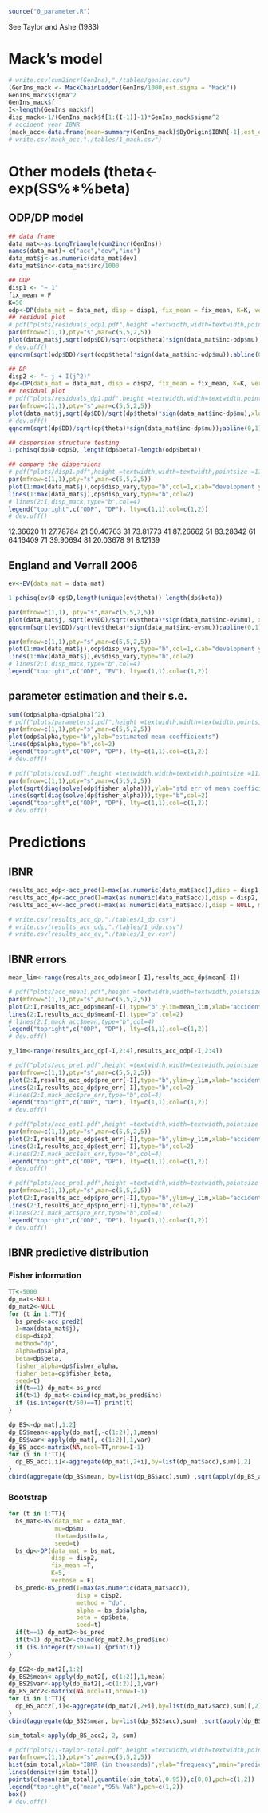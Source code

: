 
```r
source("0_parameter.R")
```

See Taylor and Ashe (1983)

# Mack's model

```r
# write.csv(cum2incr(GenIns),"./tables/genins.csv")
(GenIns_mack <- MackChainLadder(GenIns/1000,est.sigma = "Mack"))
GenIns_mack$sigma^2
GenIns_mack$f
I<-length(GenIns_mack$f)
disp_mack<-1/(GenIns_mack$f[1:(I-1)]-1)*GenIns_mack$sigma^2
# accident year IBNR
(mack_acc<-data.frame(mean=summary(GenIns_mack)$ByOrigin$IBNR[-1],est_err=GenIns_mack$Mack.ParameterRisk[-1,I],pro_err=GenIns_mack$Mack.ProcessRisk[-1,I],pre_err=GenIns_mack$Mack.S.E[-1,I],cv=GenIns_mack$Mack.S.E[-1,I]/summary(GenIns_mack)$ByOrigin$IBNR[-1]))
# write.csv(mack_acc,"./tables/1_mack.csv")
```

#  Other models (theta<-exp(SS%*%beta)

## ODP/DP model
```r
## data frame
data_mat<-as.LongTriangle(cum2incr(GenIns))
names(data_mat)<-c("acc","dev","inc")
data_mat$j<-as.numeric(data_mat$dev)
data_mat$inc<-data_mat$inc/1000

## ODP
disp1 <- "~ 1"
fix_mean = F
K=50
odp<-DP(data_mat = data_mat, disp = disp1, fix_mean = fix_mean, K=K, verbose=T)
## residual plot
# pdf("plots/residuals_odp1.pdf",height =textwidth,width=textwidth,pointsize =11)
par(mfrow=c(1,1),pty="s",mar=c(5,5,2,5))
plot(data_mat$j,sqrt(odp$DD)/sqrt(odp$theta)*sign(data_mat$inc-odp$mu),xlab="development year", ylab="deviance residual",ylim=res_lim)
# dev.off()
qqnorm(sqrt(odp$DD)/sqrt(odp$theta)*sign(data_mat$inc-odp$mu));abline(0,1)

## DP
disp2 <- "~ j + I(j^2)"
dp<-DP(data_mat = data_mat, disp = disp2, fix_mean = fix_mean, K=K, verbose=T)
## residual plot
# pdf("plots/residuals_dp1.pdf",height =textwidth,width=textwidth,pointsize =11)
par(mfrow=c(1,1),pty="s",mar=c(5,5,2,5))
plot(data_mat$j,sqrt(dp$DD)/sqrt(dp$theta)*sign(data_mat$inc-dp$mu),xlab="development year", ylab="deviance residual",ylim=res_lim,col=2)
# dev.off()
qqnorm(sqrt(dp$DD)/sqrt(dp$theta)*sign(data_mat$inc-dp$mu));abline(0,1)

## dispersion structure testing
1-pchisq(dp$D-odp$D, length(dp$beta)-length(odp$beta))

## compare the dispersions
# pdf("plots/disp1.pdf",height =textwidth,width=textwidth,pointsize =11)
par(mfrow=c(1,1),pty="s",mar=c(5,5,2,5))
plot(1:max(data_mat$j),odp$disp_vary,type="b",col=1,xlab="development year",ylab="dispersion",ylim=range(dp$disp_vary))
lines(1:max(data_mat$j),dp$disp_vary,type="b",col=2)
# lines(2:I,disp_mack,type="b",col=4)
legend("topright",c("ODP", "DP"), lty=c(1,1),col=c(1,2))
# dev.off()
```

   12.36620
11 27.78784
21 50.40763
31 73.81773
41 87.26662
51 83.28342
61 64.16409
71 39.90694
81 20.03678
91  8.12139

## England and Verrall 2006

```r
ev<-EV(data_mat = data_mat)

1-pchisq(ev$D-dp$D,length(unique(ev$theta))-length(dp$beta))

par(mfrow=c(1,1), pty="s",mar=c(5,5,2,5))
plot(data_mat$j, sqrt(ev$DD)/sqrt(ev$theta)*sign(data_mat$inc-ev$mu), xlab="development year",  ylab="deviance residual", ylim=res_lim, col=2)
qqnorm(sqrt(ev$DD)/sqrt(ev$theta)*sign(data_mat$inc-ev$mu));abline(0,1)

par(mfrow=c(1,1),pty="s",mar=c(5,5,2,5))
plot(1:max(data_mat$j),odp$disp_vary,type="b",col=1,xlab="development year",ylab="dispersion",ylim=range(ev$disp_vary))
lines(1:max(data_mat$j),ev$disp_vary,type="b",col=2)
# lines(2:I,disp_mack,type="b",col=4)
legend("topright",c("ODP", "EV"), lty=c(1,1),col=c(1,2))
```

## parameter estimation and their s.e. 
```r
sum((odp$alpha-dp$alpha)^2)
# pdf("plots/parameters1.pdf",height =textwidth,width=textwidth,pointsize =11)
par(mfrow=c(1,1),pty="s",mar=c(5,5,2,5))
plot(odp$alpha,type="b",ylab="estimated mean coefficients")
lines(dp$alpha,type="b",col=2)
legend("topright",c("ODP", "DP"), lty=c(1,1),col=c(1,2))
# dev.off()

# pdf("plots/cov1.pdf",height =textwidth,width=textwidth,pointsize =11)
par(mfrow=c(1,1),pty="s",mar=c(5,5,2,5))
plot(sqrt(diag(solve(odp$fisher_alpha))),ylab="std err of mean coefficients",type="b",ylim=range(sqrt(diag(solve(dp$fisher_alpha))),sqrt(diag(solve(odp$fisher_alpha)))))
lines(sqrt(diag(solve(dp$fisher_alpha))),type="b",col=2)
legend("topright",c("ODP", "DP"), lty=c(1,1),col=c(1,2))
# dev.off()
```

# Predictions

## IBNR

```r
results_acc_odp<-acc_pred(I=max(as.numeric(data_mat$acc)),disp = disp1, method = "odp", alpha = odp$alpha, beta = odp$beta, fisher_alpha = odp$fisher_alpha)
results_acc_dp<-acc_pred(I=max(as.numeric(data_mat$acc)),disp = disp2, method = "dp", alpha = dp$alpha, beta = dp$beta, fisher_alpha = dp$fisher_alpha)
results_acc_ev<-acc_pred(I=max(as.numeric(data_mat$acc)),disp = NULL, method = "ev", alpha = ev$alpha, beta = NULL, fisher_alpha = ev$fisher_alpha)

# write.csv(results_acc_dp,"./tables/1_dp.csv")
# write.csv(results_acc_odp,"./tables/1_odp.csv")
# write.csv(results_acc_ev,"./tables/1_ev.csv")
```

## IBNR errors

```r
mean_lim<-range(results_acc_odp$mean[-I],results_acc_dp$mean[-I])

# pdf("plots/acc_mean1.pdf",height =textwidth,width=textwidth,pointsize =11)
par(mfrow=c(1,1),pty="s",mar=c(5,5,2,5))
plot(2:I,results_acc_odp$mean[-I],type="b",ylim=mean_lim,xlab="accident year",ylab="IBNR")
lines(2:I,results_acc_dp$mean[-I],type="b",col=2)
# lines(2:I,mack_acc$mean,type="b",col=4)
legend("topright",c("ODP", "DP"), lty=c(1,1),col=c(1,2))
# dev.off()

y_lim<-range(results_acc_dp[-I,2:4],results_acc_odp[-I,2:4])

# pdf("plots/acc_pre1.pdf",height =textwidth,width=textwidth,pointsize =11)
par(mfrow=c(1,1),pty="s",mar=c(5,5,2,5))
plot(2:I,results_acc_odp$pre_err[-I],type="b",ylim=y_lim,xlab="accident year",ylab="prediction error")
lines(2:I,results_acc_dp$pre_err[-I],type="b",col=2)
#lines(2:I,mack_acc$pre_err,type="b",col=4)
legend("topright",c("ODP", "DP"), lty=c(1,1),col=c(1,2))
# dev.off()

# pdf("plots/acc_est1.pdf",height =textwidth,width=textwidth,pointsize =11)
par(mfrow=c(1,1),pty="s",mar=c(5,5,2,5))
plot(2:I,results_acc_odp$est_err[-I],type="b",ylim=y_lim,xlab="accident year",ylab="estimation error")
lines(2:I,results_acc_dp$est_err[-I],type="b",col=2)
#lines(2:I,mack_acc$est_err,type="b",col=4)
legend("topright",c("ODP", "DP"), lty=c(1,1),col=c(1,2))
# dev.off()

# pdf("plots/acc_pro1.pdf",height =textwidth,width=textwidth,pointsize =11)
par(mfrow=c(1,1),pty="s",mar=c(5,5,2,5))
plot(2:I,results_acc_odp$pro_err[-I],type="b",ylim=y_lim,xlab="accident year",ylab="process error")
lines(2:I,results_acc_dp$pro_err[-I],type="b",col=2)
#lines(2:I,mack_acc$pro_err,type="b",col=4)
legend("topright",c("ODP", "DP"), lty=c(1,1),col=c(1,2))
# dev.off()
```

## IBNR predictive distribution

### Fisher information 

```r
TT<-5000
dp_mat<-NULL
dp_mat2<-NULL
for (t in 1:TT){
  bs_pred<-acc_pred2(
  I=max(data_mat$j),
  disp=disp2,
  method="dp",
  alpha=dp$alpha,
  beta=dp$beta,
  fisher_alpha=dp$fisher_alpha,
  fisher_beta=dp$fisher_beta,
  seed=t)
  if(t==1) dp_mat<-bs_pred
  if(t>1) dp_mat<-cbind(dp_mat,bs_pred$inc)
  if (is.integer(t/50)==T) print(t)
}

dp_BS<-dp_mat[,1:2]
dp_BS$mean<-apply(dp_mat[,-c(1:2)],1,mean)
dp_BS$var<-apply(dp_mat[,-c(1:2)],1,var)
dp_BS_acc<-matrix(NA,ncol=TT,nrow=I-1)
for (i in 1:TT){
  dp_BS_acc[,i]<-aggregate(dp_mat[,2+i],by=list(dp_mat$acc),sum)[,2]
}
cbind(aggregate(dp_BS$mean, by=list(dp_BS$acc),sum) ,sqrt(apply(dp_BS_acc, 1, var)))
```

### Bootstrap

```r
for (t in 1:TT){
  bs_mat<-BS(data_mat = data_mat, 
             mu=dp$mu,
             theta=dp$theta, 
             seed=t)
  bs_dp<-DP(data_mat = bs_mat, 
            disp = disp2, 
            fix_mean =T, 
            K=5, 
            verbose = F)
  bs_pred<-BS_pred(I=max(as.numeric(data_mat$acc)),
                   disp = disp2, 
                   method = "dp", 
                   alpha = bs_dp$alpha, 
                   beta = dp$beta, 
                   seed=t)
  if(t==1) dp_mat2<-bs_pred
  if(t>1) dp_mat2<-cbind(dp_mat2,bs_pred$inc)
  if (is.integer(t/50)==T) {print(t)}
}

dp_BS2<-dp_mat2[,1:2]
dp_BS2$mean<-apply(dp_mat2[,-c(1:2)],1,mean)
dp_BS2$var<-apply(dp_mat2[,-c(1:2)],1,var)
dp_BS_acc2<-matrix(NA,ncol=TT,nrow=I-1)
for (i in 1:TT){
  dp_BS_acc2[,i]<-aggregate(dp_mat2[,2+i],by=list(dp_mat2$acc),sum)[,2]
}
cbind(aggregate(dp_BS2$mean, by=list(dp_BS2$acc),sum) ,sqrt(apply(dp_BS_acc2, 1, var)))

sim_total<-apply(dp_BS_acc2, 2, sum)

# pdf("plots/1-taylor-total.pdf",height =textwidth,width=textwidth,pointsize =11)
par(mfrow=c(1,1),pty="s",mar=c(5,5,2,5))
hist(sim_total,xlab="IBNR (in thousands)",ylab="frequency",main="predictive distribution of IBNR (in thousands)",freq = F)
lines(density(sim_total))
points(c(mean(sim_total),quantile(sim_total,0.95)),c(0,0),pch=c(1,2))
legend("topright",c("mean","95% VaR"),pch=c(1,2))
box()
# dev.off()
```


